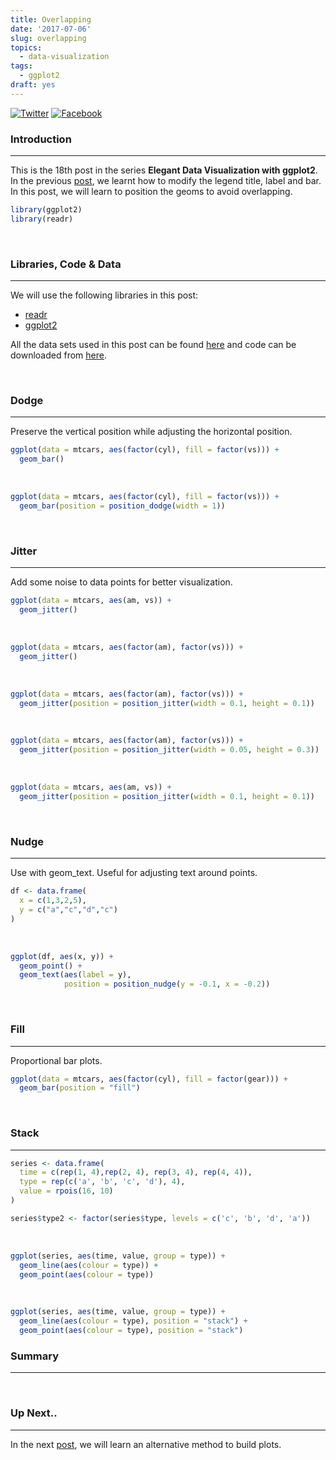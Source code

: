 ```yaml
---
title: Overlapping
date: '2017-07-06'
slug: overlapping
topics:
  - data-visualization
tags:
  - ggplot2
draft: yes
---
```

[![Twitter](http://i.imgur.com/tXSoThF.png)](https://twitter.com/login?redirect_after_login=%2Fhome%3Fstatus)
[![Facebook](http://i.imgur.com/P3YfQoD.png)](https://www.facebook.com/sharer/sharer.php?u=)


### Introduction

<hr>

This is the 18th post in the series **Elegant Data Visualization with ggplot2**. In the previous [post](https://rsquaredacademy.github.io/blog/post/legend-part-6/), we learnt how to modify the legend title, label and bar. In this post, we will learn to position the geoms to avoid overlapping.

```r
library(ggplot2)
library(readr)
```

<br>

### Libraries, Code & Data

<hr>

We will use the following libraries in this post:

- [readr](http://readr.tidyverse.org/)
- [ggplot2](http://ggplot2.tidyverse.org/)

All the data sets used in this post can be found [here](https://github.com/rsquaredacademy/datasets) and code can be downloaded from [here](https://gist.github.com/rsquaredacademy/ee7f58a871679f9655a1222ccc5db72d).

<br>

### Dodge

<hr>

Preserve the vertical position while adjusting the horizontal position.

```r
ggplot(data = mtcars, aes(factor(cyl), fill = factor(vs))) +
  geom_bar()
```

<br>

```r
ggplot(data = mtcars, aes(factor(cyl), fill = factor(vs))) +
  geom_bar(position = position_dodge(width = 1))
```

<br>

### Jitter

<hr>

Add some noise to data points for better visualization.

```r
ggplot(data = mtcars, aes(am, vs)) +
  geom_jitter()
```

<br>

```r
ggplot(data = mtcars, aes(factor(am), factor(vs))) +
  geom_jitter()
```

<br>

```r
ggplot(data = mtcars, aes(factor(am), factor(vs))) +
  geom_jitter(position = position_jitter(width = 0.1, height = 0.1))
```

<br>

```r
ggplot(data = mtcars, aes(factor(am), factor(vs))) +
  geom_jitter(position = position_jitter(width = 0.05, height = 0.3))
```

<br>

```r
ggplot(data = mtcars, aes(am, vs)) +
  geom_jitter(position = position_jitter(width = 0.1, height = 0.1))
```

<br>

### Nudge

<hr>

Use with geom_text. Useful for adjusting text around points.

```r
df <- data.frame(
  x = c(1,3,2,5),
  y = c("a","c","d","c")
)
```

<br>

```r
ggplot(df, aes(x, y)) +
  geom_point() +
  geom_text(aes(label = y),
            position = position_nudge(y = -0.1, x = -0.2))
```

<br>

### Fill

<hr>

Proportional bar plots.

```r
ggplot(data = mtcars, aes(factor(cyl), fill = factor(gear))) +
  geom_bar(position = "fill")
```

<br>

### Stack

<hr>

```r
series <- data.frame(
  time = c(rep(1, 4),rep(2, 4), rep(3, 4), rep(4, 4)),
  type = rep(c('a', 'b', 'c', 'd'), 4),
  value = rpois(16, 10)
)

series$type2 <- factor(series$type, levels = c('c', 'b', 'd', 'a'))
```

<br>

```r
ggplot(series, aes(time, value, group = type)) +
  geom_line(aes(colour = type)) +
  geom_point(aes(colour = type))
```

<br>

```r
ggplot(series, aes(time, value, group = type)) +
  geom_line(aes(colour = type), position = "stack") +
  geom_point(aes(colour = type), position = "stack")
```

### Summary

<hr>

<br>

### Up Next..

<hr>

In the next [post](https://rsquaredacademy.github.io/blog/post/ggplot2-statistical-plots/),  we will learn an alternative method to build plots. 

<br>